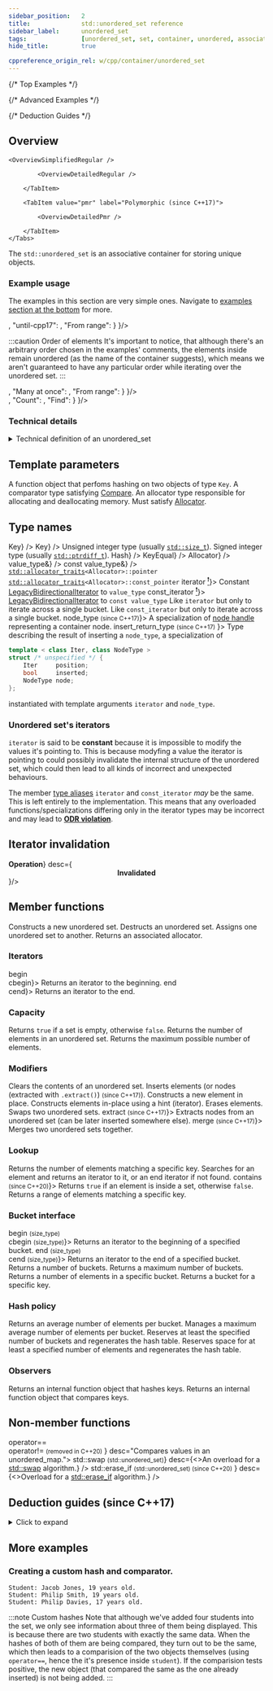 ```yaml
---
sidebar_position:	2
title:				std::unordered_set reference
sidebar_label:		unordered_set
tags:				[unordered_set, set, container, unordered, associative, container, key]
hide_title:			true

cppreference_origin_rel: w/cpp/container/unordered_set
---
```



{/* Top Examples */}




{/* Advanced Examples */}

{/* Deduction Guides */}

<NotFinished />

## Overview

<Tabs>
<TabItem value="simplified" label="Simplified (since C++98)" default>

	<OverviewSimplifiedRegular />

</TabItem>
<TabItem value="detailed" label="Detailed">
	<Tabs>
		<TabItem value="regular" label="Regular (since C++98)" default>

			<OverviewDetailedRegular />

		</TabItem>

		<TabItem value="pmr" label="Polymorphic (since C++17)">

			<OverviewDetailedPmr />

		</TabItem>
	</Tabs>
</TabItem>
</Tabs>

The `std::unordered_set` is an associative container for storing unique objects.
### Example usage

The examples in this section are very simple ones. Navigate to [examples section at the bottom](#more-examples) for more.

<Tabs>
<TabItem value="create" label="Create" default>
<div style={{ padding: "10px 20px", border: "1px solid gray" }}>
	<SwitchView content={
			{
				"cpp17": <TopExampleCreateCpp17 />,
				"until-cpp17": <TopExampleCreateUntilCpp17 />,
				"From range": <TopExampleCreateFromRange />
			}
	}/>

:::caution Order of elements
It's important to notice, that although there's an arbitrary order chosen in the examples' comments,
the elements inside remain unordered (as the name of the container suggests), which means we aren't guaranteed
to have any particular order while iterating over the unordered set.
:::

</div>
</TabItem>

<TabItem value="insert" label="Insert">
<div style={{ padding: "10px 20px", border: "1px solid gray" }}>
	<SwitchView content={
		{
			"Ordinary": <TopExampleInsertOrdinary />,
			"Many at once": <TopExampleInsertInitList />,
			"From range": <TopExampleInsertFromRange />
		}
	}/>
</div>
</TabItem>

<TabItem value="search" label="Search">
<div style={{ padding: "10px 20px", border: "1px solid gray" }}>
	<SwitchView content={
		{
			"Contains (since C++20)": <TopExampleSearchContains />,
			"Count": <TopExampleSearchCount />,
			"Find": <TopExampleSearchFind />
		}
	}/>
</div>
</TabItem>
</Tabs>

### Technical details

<details>
<summary>Technical definition of an unordered_set</summary>
<div>
`std::unordered_set` is an associative container that contains a set of unique objects of type `Key`.

Search, insertion, and removal have average constant-time complexity.

Internally, the elements are not sorted in any particular order, but organized into buckets.
Which bucket an element is placed into depends entirely on the hash of its value.
This allows fast access to individual elements, since once a hash is computed, it refers to the exact bucket the element is placed into.

Container elements may not be modified (even by non const iterators) since modification could change an element's hash and corrupt the container.

`std::unordered_set` meets the requirements of [`Container`](/docs/named_req/Container), [`AllocatorAwareContainer`](/docs/named_req/AllocatorAwareContainer),
[`UnorderedAssociativeContainer`](/docs/named_req/UnorderedAssociativeContainer).
</div>
</details>

<ClassSummary name="unordered_set" namespaces="std" folder="unordered_set" headerName="unordered_set">

## Template parameters

<SymbolTable noTraits>
	<Symbol name="Key"		desc="The type of the stored keys." />
	<Symbol name="Hash">
		A function object that perfoms hashing on two objects of type <code>Key</code>.
	</Symbol>
	<Symbol name="Compare">
		A comparator type satisfying <a href="/docs/named_req/Compare">Compare</a>.
	</Symbol>
	<Symbol name="Allocator">
		An allocator type responsible for allocating and deallocating memory.
		Must satisfy <a href="/docs/named_req/Allocator">Allocator</a>.
	</Symbol>
</SymbolTable>

## Type names

<SymbolTable>
	<Symbol pub name="key_type"				desc={<code>Key</code>} />
	<Symbol pub name="value_type" 		desc={<code>Key</code>} />
	<Symbol pub name="size_type">
		Unsigned integer type (usually <code><a href="#">std::size_t</a></code>).
	</Symbol>
	<Symbol pub name="difference_type">
		Signed integer type (usually <code><a href="#">std::ptrdiff_t</a></code>).
	</Symbol>
	<Symbol pub name="hasher"				desc={<code>Hash</code>} />
	<Symbol pub name="key_equal"				desc={<code>KeyEqual</code>} />
	<Symbol pub name="allocator_type" 				desc={<code>Allocator</code>} />
	<Symbol pub name="reference"			desc={<code>value_type&</code>} />
	<Symbol pub name="const_reference"				desc={<code>const value_type&</code>} />
	<Symbol pub name="pointer">
		<code><a href="#">std::allocator_traits</a>&lt;Allocator&gt;::pointer</code>
	</Symbol>
	<Symbol pub name="const_pointer">
		<code><a href="#">std::allocator_traits</a>&lt;Allocator&gt;::const_pointer</code>
	</Symbol>
	<Symbol pub name={<>iterator <a href="#unordered-sets-iterators"><sup>❗</sup></a></>}>
			Constant <a href="/docs/named_req/LegacyBidirectionalIterator">LegacyBidirectionalIterator</a> to <code>value_type</code>
	</Symbol>
	<Symbol pub name={<>const_iterator <a href="#unordered-sets-iterators"><sup>❗</sup></a></>}>
		<a href="/docs/named_req/LegacyBidirectionalIterator">LegacyBidirectionalIterator</a> to <code>const value_type</code>
	</Symbol>
	<Symbol pub name="local_iterator">
		Like <code>iterator</code> but only to iterate across a single bucket.
	</Symbol>
	<Symbol pub name="const_local_iterator">
		Like <code>const_iterator</code> but only to iterate across a single bucket.
	</Symbol>
	<Symbol pub name={<>node_type <small>(since C++17)</small></>}>
		A specialization of <a href="/docs/std/containers/other/node_handle">node handle</a> representing a container node.
	</Symbol>
<Symbol pub name={<>insert_return_type <small>(since C++17)</small> </>}>
Type describing the result of inserting a <code>node_type</code>, a specialization of

```cpp
template < class Iter, class NodeType >
struct /* unspecified */ {
    Iter     position;
    bool     inserted;
    NodeType node;
};
```
instantiated with template arguments `iterator` and `node_type`.
</Symbol>
</SymbolTable>

### Unordered set's iterators

`iterator` is said to be **constant** because it is impossible to modify the values it's pointing to.
This is because modyfing a value the iterator is pointing to could possibly invalidate the internal structure of the unordered set,
which could then lead to all kinds of incorrect and unexpected behaviours.

The member <a href="#type-names">type aliases</a> <code>iterator</code> and <code>const_iterator</code> *may* be the same.
This is left entirely to the implementation.
This means that any overloaded functions/specializations differing only in the iterator types may be incorrect and may lead to <a href="#"><b>ODR violation</b></a>.

## Iterator invalidation

<SymbolTable noTraits>
	<Symbol name={<center><b>Operation</b></center>}	desc={<center><b>Invalidated</b></center>}/>
	<Symbol name="All read only operations, swap, std::swap"	desc="Never"/>
	<Symbol name="Clear, rehash, reverse, operator="	desc="Always"/>
	<Symbol name="Insert, emplace, emplace_hiny"	desc="Only if causes rehash"/>
	<Symbol name="Erase"	desc="Only to the element erased"/>
</SymbolTable>

## Member functions

<SymbolTable>
	<Symbol pub autoLink linkName="constructors" name="(constructors)">
		Constructs a new unordered set.
	</Symbol>
	<Symbol pub autoLink linkName="destructor" name="(destructor)">
		Destructs an unordered set.
	</Symbol>
	<Symbol pub autoLink linkName="operator=" name="operator=">
		Assigns one unordered set to another.
	</Symbol>
	<Symbol pub autoLink linkName="get_allocator" name="get_allocator">
		Returns an associated allocator.
	</Symbol>
</SymbolTable>

### Iterators

<SymbolTable>
	<Symbol pub autoLink linkName="begin" name={<>begin<br/>cbegin</>}>
		Returns an iterator to the beginning.
	</Symbol>
	<Symbol pub autoLink linkName="end" name={<>end<br/>cend</>}>
		Returns an iterator to the end.
	</Symbol>
</SymbolTable>

### Capacity

<SymbolTable>
	<Symbol pub autoLink linkName="empty" name="empty">
		Returns <code>true</code> if a set is empty, otherwise <code>false</code>.
	</Symbol>
	<Symbol pub autoLink linkName="size" name="size">
		Returns the number of elements in an unordered set.
	</Symbol>
	<Symbol pub autoLink linkName="max_size" name="max_size">
		Returns the maximum possible number of elements.
	</Symbol>
</SymbolTable>

### Modifiers

<SymbolTable>
	<Symbol pub autoLink linkName="clear" name="clear">
		Clears the contents of an unordered set.
	</Symbol>
	<Symbol pub autoLink linkName="insert" name="insert">
		Inserts elements (or nodes (extracted with <code>.extract()</code>) <small>(since C++17)</small>).
	</Symbol>
	<Symbol pub autoLink linkName="emplace" name="emplace">
		Constructs a new element in place.
	</Symbol>
	<Symbol pub autoLink linkName="emplace_hint" name="emplace_hint">
		Constructs elements in-place using a hint (iterator).
	</Symbol>
	<Symbol pub autoLink linkName="erase" name="erase">
		Erases elements.
	</Symbol>
	<Symbol pub autoLink linkName="swap" name="swap">
		Swaps two unordered sets.
	</Symbol>
	<Symbol pub autoLink linkName="extract" name={<>extract <small>(since C++17)</small></>}>
		Extracts nodes from an unordered set (can be later inserted somewhere else).
	</Symbol>
	<Symbol pub autoLink linkName="merge" name={<>merge <small>(since C++17)</small></>}>
		Merges two unordered sets together.
	</Symbol>
</SymbolTable>


### Lookup

<SymbolTable>
	<Symbol pub autoLink linkName="count" name="count">
		Returns the number of elements matching a specific key.
	</Symbol>
	<Symbol pub autoLink linkName="find" name="find">
		Searches for an element and returns an iterator to it, or an end iterator if not found.
	</Symbol>
	<Symbol pub autoLink linkName="contains" name={<>contains <small>(since C++20)</small></>}>
		Returns <code>true</code> if an element is inside a set, otherwise <code>false</code>.
	</Symbol>
	<Symbol pub autoLink linkName="equal_range" name="equal_range">
		Returns a range of elements matching a specific key.
	</Symbol>
</SymbolTable>

### Bucket interface

<SymbolTable>
	<Symbol pub autoLink linkName="begin" name={<>begin <small>(size_type)</small><br/>cbegin <small>(size_type)</small></>}>
		Returns an iterator to the beginning of a specified bucket.
	</Symbol>
	<Symbol pub autoLink linkName="end" name={<>end <small>(size_type)</small><br/>cend <small>(size_type)</small></>}>
		Returns an iterator to the end of a specified bucket.
	</Symbol>
	<Symbol pub autoLink linkName="bucket_count" name="bucket_count">
		Returns a number of buckets.
	</Symbol>
	<Symbol pub autoLink linkName="max_bucket_count" name="max_bucket_count">
		Returns a maximum number of buckets.
	</Symbol>
	<Symbol pub autoLink linkName="bucket_size" name="bucket_size">
		Returns a number of elements in a specific bucket.
	</Symbol>
	<Symbol pub autoLink linkName="bucket" name="bucket">
		Returns a bucket for a specific key.
	</Symbol>
</SymbolTable>

### Hash policy

<SymbolTable>
	<Symbol pub autoLink linkName="load_factor" name="load_factor">
		Returns an average number of elements per bucket.
	</Symbol>
	<Symbol pub autoLink linkName="max_load_factor" name="max_load_factor">
		Manages a maximum average number of elements per bucket.
	</Symbol>
	<Symbol pub autoLink linkName="rehash" name="rehash">
		Reserves at least the specified number of buckets and regenerates the hash table.
	</Symbol>
	<Symbol pub autoLink linkName="reserve" name="reserve">
		Reserves space for at least a specified number of elements and regenerates the hash table.
	</Symbol>
</SymbolTable>

### Observers

<SymbolTable>
	<Symbol pub autoLink linkName="hash_function" name="hash_function">
		Returns an internal function object that hashes keys.
	</Symbol>
	<Symbol pub autoLink linkName="key_eq" name="key_eq">
		Returns an internal function object that compares keys.
	</Symbol>
</SymbolTable>

## Non-member functions

<SymbolTable noTraits>
	<Symbol name={<>
				operator==<br/>
				operator!= <small>(removed in C++20)</small>
			</>}
			desc="Compares values in an unordered_map.">
	</Symbol>
	<Symbol name={<>std::swap <small>(std::unordered_set)</small></>}
			desc={<>An overload for a <a href="#">std::swap</a> algorithm.</>}
		/>
	<Symbol name={<>
				std::erase_if <small>(std::unordered_set) (since C++20)</small>
			</>}
			desc={<>Overload for a <a href="#">std::erase_if</a> algorithm.</>}
		/>
</SymbolTable>
</ClassSummary>

## Deduction guides (since C++17)
<details>
<summary>Click to expand</summary>
<div>
	<DeductionGuides />
</div>
</details>

## More examples

### Creating a custom hash and comparator.

<div>
<CustomCodeBlock withTitle>
	<ExampleAdvancedStudents />
</CustomCodeBlock >
</div>
<div>

```plaintext title="Result"
Student: Jacob Jones, 19 years old.
Student: Philip Smith, 19 years old.
Student: Philip Davies, 17 years old.
```
</div>

:::note Custom hashes
Note that although we've added four students into the set, we only see information about three of them being displayed.
This is because there are two students with exactly the same data. When the hashes of both of them are being compared, they turn out to be the same,
which then leads to a comparision of the two objects themselves (using `operator==`, hence the it's presence inside `student`). If the comparision tests positive,
the new object (that compared the same as the one already inserted) is not being added.
:::
